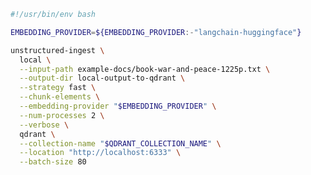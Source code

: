 ```bash Shell
#!/usr/bin/env bash

EMBEDDING_PROVIDER=${EMBEDDING_PROVIDER:-"langchain-huggingface"}

unstructured-ingest \
  local \
  --input-path example-docs/book-war-and-peace-1225p.txt \
  --output-dir local-output-to-qdrant \
  --strategy fast \
  --chunk-elements \
  --embedding-provider "$EMBEDDING_PROVIDER" \
  --num-processes 2 \
  --verbose \
  qdrant \
  --collection-name "$QDRANT_COLLECTION_NAME" \
  --location "http://localhost:6333" \
  --batch-size 80
```
